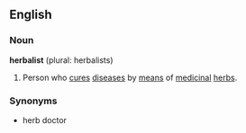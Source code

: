== English ==


===Noun===

'''herbalist''' (plural: herbalists)

#Person who [[cure]]s [[disease]]s by [[means]] of [[medicinal]] [[herb]]s.


===Synonyms===

*herb doctor